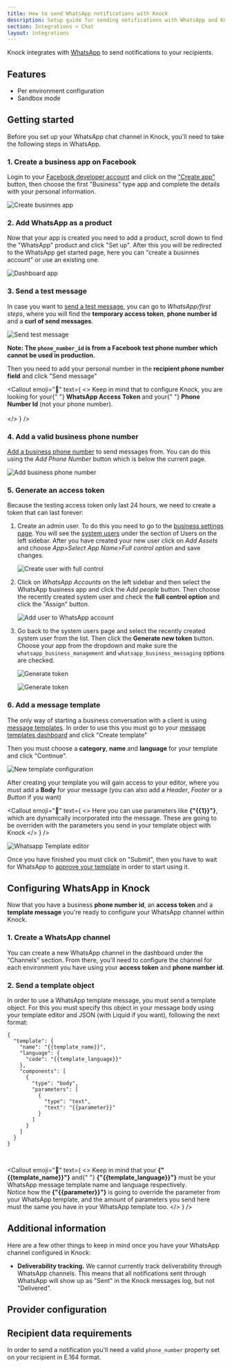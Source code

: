 ```yaml
---
title: How to send WhatsApp notifications with Knock
description: Setup guide for sending notifications with WhatsApp and Knock.
section: Integrations > Chat
layout: integrations
---
```


Knock integrates with [WhatsApp](https://www.whatsapp.com/) to send notifications to your recipients.

## Features

- Per environment configuration
- Sandbox mode

## Getting started

Before you set up your WhatsApp chat channel in Knock, you'll need to take the following steps in WhatsApp.

### 1. Create a business app on Facebook

Login to your [Facebook developer account](https://developers.facebook.com/) and click on the ["Create app"](https://developers.facebook.com/apps/create/) button,
then choose the first "Business" type app and complete the details with your personal information.

![Create businnes app](/images/integrations/chat/whatsapp/create_business_app.jpg)

### 2. Add WhatsApp as a product

Now that your app is created you need to add a product, scroll down to find the "WhatsApp" product and click "Set up".
After this you will be redirected to the WhatsApp get started page, here you can "create a businnes account" or use an existing one.

![Dashboard app](/images/integrations/chat/whatsapp/app_dashboard.jpg)

### 3. Send a test message

In case you want to [send a test message](https://developers.facebook.com/docs/whatsapp/cloud-api/get-started/#sent-test-message), you can go to _WhatsApp/first steps_, where you will find the **temporary access token**, **phone number id** and a **curl of send messages**.

![Send test message](/images/integrations/chat/whatsapp/first_steps.jpg)

**Note: The `phone_number_id` is from a Facebook test phone number which cannot be used in production.**

Then you need to add your personal number in the **recipient phone number field** and click "Send message"

<Callout
  emoji="🔦"
  text={
    <>
      Keep in mind that to configure Knock, you are looking for your{" "}
      <strong>WhatsApp Access Token</strong> and your{" "}
      <strong>Phone Number Id</strong> (not your phone number). <br></br>
    </>
  }
/>

### 4. Add a valid business phone number

[Add a business phone number](https://developers.facebook.com/docs/whatsapp/cloud-api/get-started/add-a-phone-number)
to send messages from. You can do this using the _Add Phone Number_ button which is below
the current page.

![Add business phone number](/images/integrations/chat/whatsapp/add_business_phone_number.jpg)

### 5. Generate an access token

Because the testing access token only last 24 hours, we need to create a token that can last forever:

1. Create an admin user. To do this you need to go to the [business settings page](https://business.facebook.com/settings).
   You will see the [system users](https://business.facebook.com/settings) under the section of Users on the left sidebar.
   After you have created your new user click on _Add Assets_ and choose _App>Select App Name>Full control option_ and save changes.

   ![Create user with full control](/images/integrations/chat/whatsapp/whatsapp-creation-user-1.jpg)

2. Click on _WhatsApp Accounts_ on the left sidebar and then select the WhatsApp business app and click the _Add people_ button.
   Then choose the recently created system user and check the **full control option** and click the "Assign" button.

   ![Add user to WhatsApp account](/images/integrations/chat/whatsapp/whatsapp-creation-user-2.jpg)

3. Go back to the system users page and select the recently created system user from the list. Then click the **Generate new token** button.
   Choose your app from the dropdown and make sure the `whatsapp_business_management` and `whatsapp_business_messaging` options are checked.

   ![Generate token](/images/integrations/chat/whatsapp/whatsapp-creation-user-3.jpg)

   ![Generate token](/images/integrations/chat/whatsapp/whatsapp-creation-user-4.jpg)

### 6. Add a message template

The only way of starting a business conversation with a client is using [message templates](https://developers.facebook.com/docs/whatsapp/api/messages/message-templates/).
In order to use this you must go to your [message templates dashboard](https://business.facebook.com/wa/manage/message-templates/) and click "Create template"

Then you must choose a **category**, **name** and **language** for your template and click "Continue".

![New template configuration](/images/integrations/chat/whatsapp/new_template_configuration.jpg)

After creating your template you will gain access to your editor, where you must add a **Body** for your message (you can also add a _Header_, _Footer_ or a _Button_ if you want)

<Callout
  emoji="🔦"
  text={
    <>
      Here you can use parameters like <strong>{"{{1}}"}</strong>, which are
      dynamically incorporated into the message. These are going to be overriden
      with the parameters you send in your template object with Knock
    </>
  }
/>

![Whatsapp Template editor](/images/integrations/chat/whatsapp/whatsapp_template_editor.jpg)

Once you have finished you must click on "Submit", then you have to wait for WhatsApp to [approve your template](https://developers.facebook.com/docs/whatsapp/message-templates/guidelines/) in order to start using it.

## Configuring WhatsApp in Knock

Now that you have a business **phone number id**, an **access token** and a **template message** you're ready to configure your WhatsApp channel within Knock.

### 1. Create a WhatsApp channel

You can create a new WhatsApp channel in the dashboard under the "Channels" section. From there, you'll need to configure the channel for each environment you have
using your **access token** and **phone number id**.

### 2. Send a template object

In order to use a WhatsApp template message, you must send a template object.
For this you must specify this object in your message body using your template editor and JSON (with Liquid if you want), following the next format:

```
{
  "template": {
    "name": "{{template_name}}",
    "language": {
      "code": "{{template_language}}"
    },
    "components": [
      {
        "type": "body",
        "parameters": [
          {
            "type": "text",
            "text": "{{parameter}}"
          }
        ]
      }
    ]
  }
}
```

<br />

<Callout
  emoji="🔦"
  text={
    <>
      Keep in mind that your <strong>{"{{template_name}}"}</strong> and{" "}
      <strong>{"{{template_language}}"}</strong> must be your WhatsApp message
      template name and language respectively.
      <br />
      Notice how the <strong> {"{{parameter}}"}</strong> is going to override
      the parameter from your WhatsApp template, and the amount of parameters
      you send here must the same you have in your WhatsApp template too.
    </>
  }
/>

## Additional information

Here are a few other things to keep in mind once you have your WhatsApp channel configured in Knock:

- **Deliverability tracking.** We cannot currently track deliverability through WhatsApp channels. This means that all notifications sent through WhatsApp will show up as "Sent" in the Knock messages log, but not "Delivered".

## Provider configuration

<Attributes>
  <Attribute
    name="Authentication token"
    type="string*"
    description="The authentication token from your WhatsApp app"
  />
  <Attribute
    name="Phone Number ID"
    type="string*"
    description="The phone number ID associated with your business phone number"
  />
</Attributes>

## Recipient data requirements

In order to send a notification you'll need a valid `phone_number` property set on your recipient in E.164 format.
